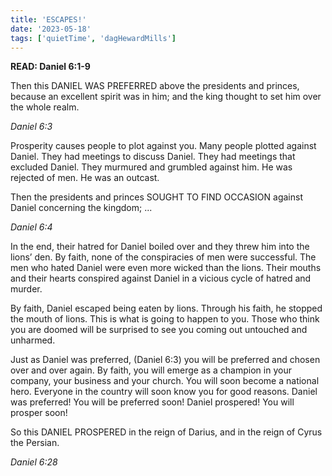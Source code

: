 ```yaml
---
title: 'ESCAPES!'
date: '2023-05-18'
tags: ['quietTime', 'dagHewardMills']
---
```


**READ: Daniel 6:1-9** 

Then this DANIEL WAS PREFERRED above the presidents and princes, because an excellent spirit was in him; and the king thought to set him over the whole realm. 

*Daniel 6:3* 

Prosperity causes people to plot against you. Many people plotted against Daniel. They had meetings to discuss Daniel. They had meetings that excluded Daniel. They murmured and grumbled against him. He was rejected of men. He was an outcast. 

Then the presidents and princes SOUGHT TO FIND OCCASION against Daniel concerning the kingdom; ... 

*Daniel 6:4* 

In the end, their hatred for Daniel boiled over and they threw him into the lions’ den. By faith, none of the conspiracies of men were successful. The men who hated Daniel were even more wicked than the lions. Their mouths and their hearts conspired against Daniel in a vicious cycle of hatred and murder.

By faith, Daniel escaped being eaten by lions. Through his faith, he stopped the mouth of lions. This is what is going to happen to you. Those who think you are doomed will be surprised to see you coming out untouched and unharmed. 

Just as Daniel was preferred, (Daniel 6:3) you will be preferred and chosen over and over again. By faith, you will emerge as a champion in your company, your business and your church. You will soon become a national hero. Everyone in the country will soon know you for good reasons. Daniel was preferred! You will be preferred soon! Daniel prospered! You will prosper soon! 

So this DANIEL PROSPERED in the reign of Darius, and in the reign of Cyrus the Persian. 

*Daniel 6:28*